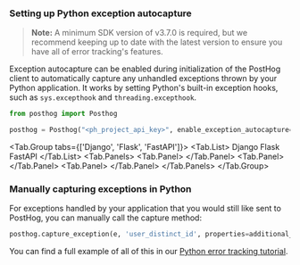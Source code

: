 ### Setting up Python exception autocapture

> **Note:** A minimum SDK version of v3.7.0 is required, but we recommend keeping up to date with the latest version to ensure you have all of error tracking's features.

Exception autocapture can be enabled during initialization of the PostHog client to automatically capture any unhandled exceptions thrown by your Python application. It works by setting Python's built-in exception hooks, such as `sys.excepthook` and `threading.excepthook`.

```python
from posthog import Posthog

posthog = Posthog("<ph_project_api_key>", enable_exception_autocapture=True, ...)
```


<Tab.Group tabs={['Django', 'Flask', 'FastAPI']}>
    <Tab.List>
      <Tab>Django</Tab>
      <Tab>Flask</Tab>
      <Tab>FastAPI</Tab>
    </Tab.List>
    <Tab.Panels>
        <Tab.Panel>
            <PythonDjangoExceptionAutocapture />
        </Tab.Panel>
        <Tab.Panel>
            <PythonFlaskExceptionAutocapture />
        </Tab.Panel>
        <Tab.Panel>
            <PythonFastAPIExceptionAutocapture />
        </Tab.Panel>
    </Tab.Panels>
</Tab.Group>

### Manually capturing exceptions in Python

For exceptions handled by your application that you would still like sent to PostHog, you can manually call the capture method:

```python
posthog.capture_exception(e, 'user_distinct_id', properties=additional_properties)
```

You can find a full example of all of this in our [Python error tracking tutorial](/tutorials/python-error-tracking).